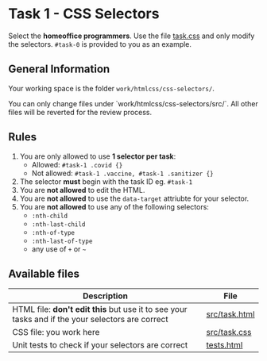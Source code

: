 
# Task 1 - CSS Selectors

Select the **homeoffice programmers**.
Use the file [task.css](http://localhost/work/htmlcss/css-selectors/src/task.css) and only modify the selectors.
`#task-0` is provided to you as an example.

## General Information

Your working space is the folder `work/htmlcss/css-selectors/`.

<Highlight type="error">
  You can only change files under `work/htmlcss/css-selectors/src/`. All other
  files will be reverted for the review process.
</Highlight>

## Rules

1. You are only allowed to use **1 selector per task**:
   - Allowed: `#task-1 .covid {}`
   - Not allowed: `#task-1 .vaccine, #task-1 .sanitizer {}`
2. The selector **must** begin with the task ID eg. `#task-1`
3. You are **not allowed** to edit the HTML.
4. You are **not allowed** to use the `data-target` attriubte for your selector.
5. You are **not allowed** to use any of the following selectors:
   - `:nth-child`
   - `:nth-last-child`
   - `:nth-of-type`
   - `:nth-last-of-type`
   - any use of `+` or `~`

## Available files

| Description                                                                                       | File                                                                       |
| ------------------------------------------------------------------------------------------------- | -------------------------------------------------------------------------- |
| HTML file: **don't edit this** but use it to see your tasks and if the your selectors are correct | [src/task.html](http://localhost/work/htmlcss/css-selectors/src/task.html) |
| CSS file: you work here                                                                           | [src/task.css](http://localhost/work/htmlcss/css-selectors/src/task.css)   |
| Unit tests to check if your selectors are correct                                                 | [tests.html](http://localhost/work/htmlcss/css-selectors/tests.html)       |
